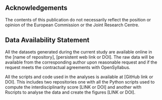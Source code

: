 \newpage
\processdelayedfloats


## Acknowledgements

The contents of this publication do not necessarily reflect the position or opinion of the European Commission or the Joint Research Centre.

## Data Availability Statement

All the datasets generated during the current study are available online in the [name of repository], [persistent web link or DOI]. The raw data will be available from the corresponding author upon reasonable request and if the request meets the contractual agreements with OpenSyllabus.

All the scripts and code used in the analyses is available at [GitHub link or DOI]. This includes two repositories one with all the Python scripts used to compute the interdisciplinarity score [LINK or DOI] and another with Rscripts to analyse the data and create the figures [LINK or DOI].